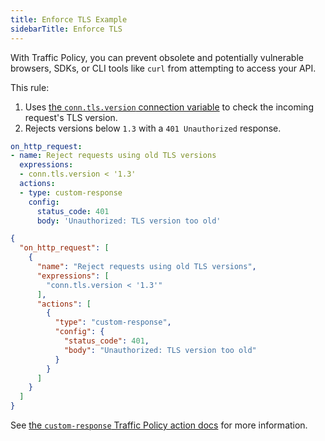 ```yaml
---
title: Enforce TLS Example
sidebarTitle: Enforce TLS
---
```


With Traffic Policy, you can prevent obsolete and potentially vulnerable browsers, SDKs, or CLI tools like `curl` from attempting to access your API.

This rule:

1. Uses [the `conn.tls.version` connection variable](/traffic-policy/variables/connection/#conntlsversion) to check the incoming request's TLS version.
1. Rejects versions below `1.3` with a `401 Unauthorized` response.

<CodeGroup>

```yaml policy.yml
on_http_request:
- name: Reject requests using old TLS versions
  expressions:
  - conn.tls.version < '1.3'
  actions:
  - type: custom-response
    config:
      status_code: 401
      body: 'Unauthorized: TLS version too old'
```

```json policy.json
{
  "on_http_request": [
    {
      "name": "Reject requests using old TLS versions",
      "expressions": [
        "conn.tls.version < '1.3'"
      ],
      "actions": [
        {
          "type": "custom-response",
          "config": {
            "status_code": 401,
            "body": "Unauthorized: TLS version too old"
          }
        }
      ]
    }
  ]
}
```

</CodeGroup>

See [the `custom-response` Traffic Policy action docs](/traffic-policy/actions/custom-response/) for more information.
